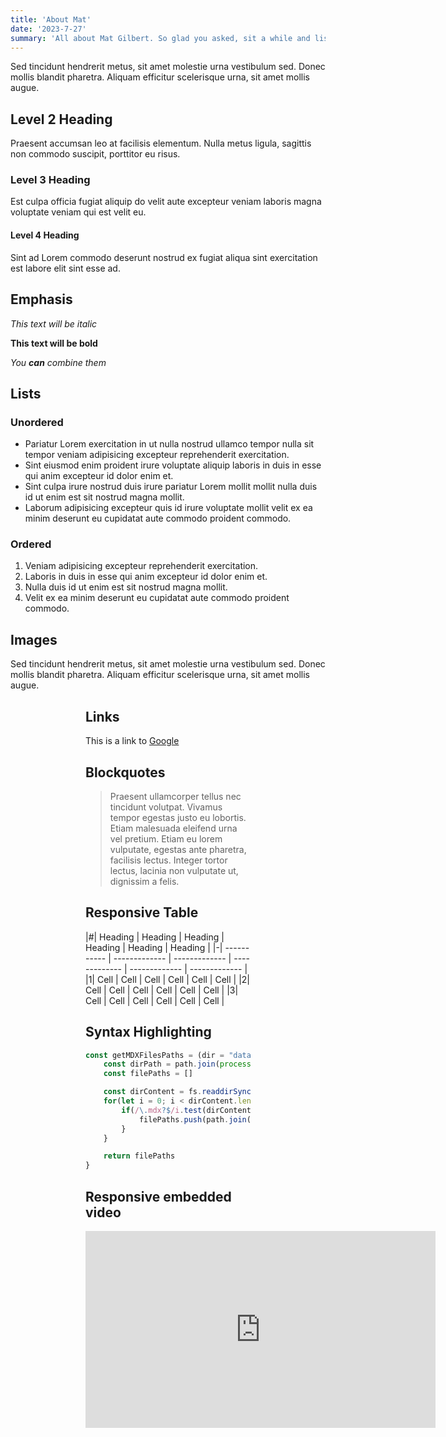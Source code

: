 ---
title: 'About Mat'
date: '2023-7-27'
summary: 'All about Mat Gilbert. So glad you asked, sit a while and listen.'
---

Sed tincidunt hendrerit metus, sit amet molestie urna vestibulum sed. Donec mollis blandit pharetra. Aliquam efficitur scelerisque urna, sit amet mollis augue.

## Level 2 Heading
Praesent accumsan leo at facilisis elementum. Nulla metus ligula, sagittis non commodo suscipit, porttitor eu risus.

### Level 3 Heading
Est culpa officia fugiat aliquip do velit aute excepteur veniam laboris magna voluptate veniam qui est velit eu.

#### Level 4 Heading
Sint ad Lorem commodo deserunt nostrud ex fugiat aliqua sint exercitation est labore elit sint esse ad.


## Emphasis


_This text will be italic_

**This text will be bold**

_You **can** combine them_

## Lists

### Unordered

- Pariatur Lorem exercitation in ut nulla nostrud ullamco tempor nulla sit tempor veniam adipisicing excepteur reprehenderit exercitation.
- Sint eiusmod enim proident irure voluptate aliquip laboris in duis in esse qui anim excepteur id dolor enim et.
- Sint culpa irure nostrud duis irure pariatur Lorem mollit mollit nulla duis id ut enim est sit nostrud magna mollit.
- Laborum adipisicing excepteur quis id irure voluptate mollit velit ex ea minim deserunt eu cupidatat aute commodo proident commodo.

### Ordered


1. Veniam adipisicing excepteur reprehenderit exercitation.
2. Laboris in duis in esse qui anim excepteur id dolor enim et.
3. Nulla duis id ut enim est sit nostrud magna mollit.
4. Velit ex ea minim deserunt eu cupidatat aute commodo proident commodo.

## Images
Sed tincidunt hendrerit metus, sit amet molestie urna vestibulum sed. Donec mollis blandit pharetra. Aliquam efficitur scelerisque urna, sit amet mollis augue.


<Figure src="https://ik.imagekit.io/nextjs23/micca/andrey-k-FoDtZddTt0k-unsplash.jpg?ik-sdk-version=javascript-1.4.3&updatedAt=1671204106440" alt="an image with the same width as the container" caption="100% of the container" />

<Figure src="https://ik.imagekit.io/nextjs23/micca/bogdan-shcheglovitov-KPZ2lnqEpYg-unsplash.jpg?ik-sdk-version=javascript-1.4.3&updatedAt=1671203822008" alt="an image that is wider than the container" caption="Wider than the container" size="wide" />

<Figure src="https://ik.imagekit.io/nextjs23/micca/cheng-feng-Tu_lH5CFFZw-unsplash.jpg?ik-sdk-version=javascript-1.4.3&updatedAt=1671204096583" alt="an image with full screen width" caption="Full Screen width" size="full" />

## Links
This is a link to [Google](https://www.google.com/)



## Blockquotes

> Praesent ullamcorper tellus nec tincidunt volutpat. Vivamus tempor egestas justo eu lobortis. Etiam malesuada eleifend urna vel pretium. Etiam eu lorem vulputate, egestas ante pharetra, facilisis lectus. Integer tortor lectus, lacinia non vulputate ut, dignissim a felis.


## Responsive Table
<div className="responsive-table">
|#| Heading		| Heading		| Heading		| Heading		| Heading		| Heading		|
|-| ----------- | ------------- | ------------- | ------------- | ------------- | ------------- |
|1| Cell		| Cell			| Cell			| Cell			| Cell			| Cell			|
|2| Cell		| Cell			| Cell			| Cell			| Cell			| Cell			|
|3| Cell		| Cell			| Cell			| Cell			| Cell			| Cell			|
</div>

## Syntax Highlighting
```js
const getMDXFilesPaths = (dir = "data/posts") => {
	const dirPath = path.join(process.cwd(), dir)
	const filePaths = []

	const dirContent = fs.readdirSync(dirPath)
	for(let i = 0; i < dirContent.length; i++){
		if(/\.mdx?$/i.test(dirContent[i])){
			filePaths.push(path.join(dirPath, dirContent[i]))
		}
	}

	return filePaths
}
```


## Responsive embedded video
<div className="responsive-16-9-iframe">
	<iframe width="560" height="315" src="https://www.youtube.com/embed/U3ASj1L6_sY" title="YouTube video player" frameBorder="0" allow="accelerometer; autoplay; clipboard-write; encrypted-media; gyroscope; picture-in-picture" allowFullScreen></iframe>
</div>